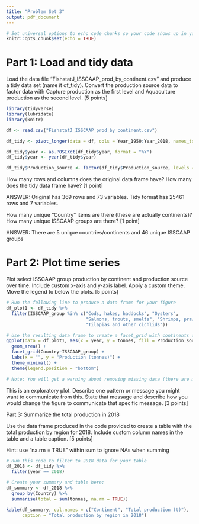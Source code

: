 ```yaml
---
title: "Problem Set 3"
output: pdf_document
---
```


```r
# Set universal options to echo code chunks so your code shows up in your assignment
knitr::opts_chunk$set(echo = TRUE)
```

# Part 1: Load and tidy data

Load the data file "FishstatJ_ISSCAAP_prod_by_continent.csv" and produce a tidy data set (name it df_tidy). Convert the production source data to factor data with Capture production as the first level and Aquaculture production as the second level. [5 points]

```r
library(tidyverse)
library(lubridate)
library(knitr)

df <- read.csv("FishstatJ_ISSCAAP_prod_by_continent.csv")

df_tidy <- pivot_longer(data = df, cols = Year_1950:Year_2018, names_to = c("drop", "year"), names_sep = "_", values_to = "tonnes")

df_tidy$year <- as.POSIXct(df_tidy$year, format = "%Y")
df_tidy$year <- year(df_tidy$year)

df_tidy$Production_source <- factor(df_tidy$Production_source, levels = c("Capture production", "Aquaculture production"))

```

How many rows and columns does the original data frame have? How many does the tidy data frame have? [1 point]

ANSWER: Original has 369 rows and 73 variables. Tidy format has 25461 rows and 7 variables. 

How many unique "Country" items are there (these are actually continents)? How many unique ISSCAAP groups are there? [1 point]

ANSWER: There are 5 unique countries/continents and 46 unique ISSCAAP groups

# Part 2: Plot time series

Plot select ISSCAAP group production by continent and production source over time. Include custom x-axis and y-axis label. Apply a custom theme. Move the legend to below the plots. [5 points]

```r
# Run the following line to produce a data frame for your figure
df_plot1 <- df_tidy %>%
  filter(ISSCAAP_group %in% c("Cods, hakes, haddocks", "Oysters", 
                              "Salmons, trouts, smelts", "Shrimps, prawns",
                              "Tilapias and other cichlids"))

# Use the resulting data frame to create a facet_grid with continents on the rows and ISSCAAP group on the columns. In each cell of the facet, create a stacked line graph of production tonnes by production source. 
ggplot(data = df_plot1, aes(x = year, y = tonnes, fill = Production_source)) +
  geom_area() +
  facet_grid(Country~ISSCAAP_group) +
  labs(x = "", y = "Production (tonnes)") +
  theme_minimal() +
  theme(legend.position = "bottom")

# Note: You will get a warning about removing missing data (there are many NAs in your data frame)
```

This is an exploratory plot. Describe one pattern or message you might want to communicate from this. State that message and describe how you would change the figure to communicate that specific message. [3 points]


Part 3: Summarize the total production in 2018 

Use the data frame produced in the code provided to create a table with the total production by region for 2018. Include custom column names in the table and a table caption. [5 points]

Hint: use "na.rm = TRUE" within sum to ignore NAs when summing

```r
# Run this code to filter to 2018 data for your table
df_2018 <- df_tidy %>%
  filter(year == 2018)

# Create your summary and table here:
df_summary <- df_2018 %>% 
  group_by(Country) %>%
  summarise(total = sum(tonnes, na.rm = TRUE))

kable(df_summary, col.names = c("Continent", "Total production (t)"),
      caption = "Total production by region in 2018")

```

